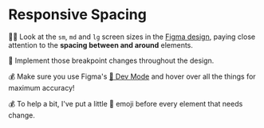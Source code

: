 # Responsive Spacing

👨‍💼 Look at the `sm`, `md` and `lg` screen sizes in the [Figma design](https://www.figma.com/file/P7JAJ2NX6SOw72iTa8eyjl/Pixel-Perfect-Tailwind?type=design&node-id=0%3A1&mode=design&t=WVR4uy4alsTwrVTc-1), paying close attention to the **spacing between and around** elements.

🐨 Implement those breakpoint changes throughout the design.

💰 Make sure you use Figma's [📜 Dev Mode](https://www.figma.com/dev-mode/) and hover over all the things for maximum accuracy!

💰 To help a bit, I've put a little 👀 emoji before every element that needs change.

